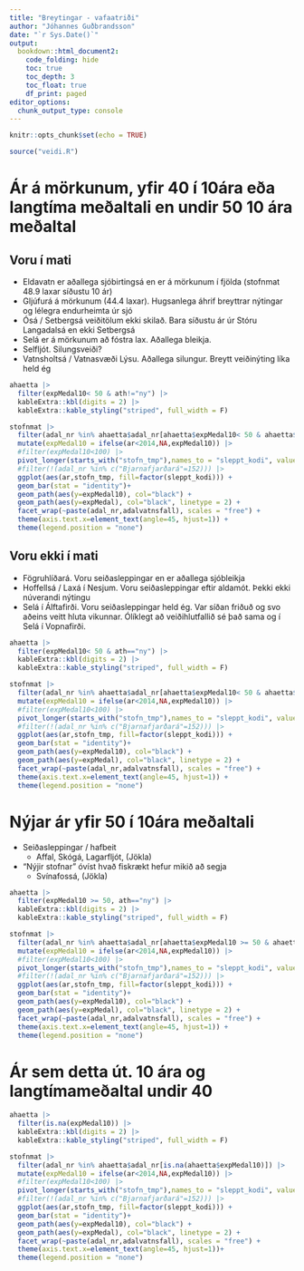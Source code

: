 ```yaml
---
title: "Breytingar - vafaatriði"
author: "Jóhannes Guðbrandsson"
date: "`r Sys.Date()`"
output: 
  bookdown::html_document2:
    code_folding: hide
    toc: true
    toc_depth: 3
    toc_float: true
    df_print: paged
editor_options: 
  chunk_output_type: console
---
```


```r
knitr::opts_chunk$set(echo = TRUE)
```

```r
source("veidi.R")
```

# Ár á mörkunum, yfir 40 í 10ára eða langtíma meðaltali en undir 50 10 ára meðaltal
## Voru í mati
* Eldavatn er aðallega sjóbirtingsá en er á mörkunum í fjölda (stofnmat 48.9 laxar síðustu 10 ár)
* Gljúfurá á mörkunum (44.4 laxar). Hugsanlega áhrif breyttrar nýtingar og lélegra endurheimta úr sjó
* Ósá / Setbergsá veiðitölum ekki skilað. Bara síðustu ár úr Stóru Langadalsá en ekki Setbergsá
* Selá er á mörkunum að fóstra lax. Aðallega bleikja. 
* Selfljót. Silungsveiði?
* Vatnsholtsá / Vatnasvæði Lýsu. Aðallega silungur. Breytt veiðinýting líka held ég

```r
ahaetta |>
  filter(expMedal10< 50 & ath!="ny") |>
  kableExtra::kbl(digits = 2) |>
  kableExtra::kable_styling("striped", full_width = F) 
```

```r
stofnmat |>
  filter(adal_nr %in% ahaetta$adal_nr[ahaetta$expMedal10< 50 & ahaetta$ath!="ny"]) |>
  mutate(expMedal10 = ifelse(ar<2014,NA,expMedal10)) |>
  #filter(expMedal10<100) |>
  pivot_longer(starts_with("stofn_tmp"),names_to = "sleppt_kodi", values_to = "stofn_tmp", names_prefix = "stofn_tmp_") |> 
  #filter(!(adal_nr %in% c("Bjarnafjarðará"=152))) |>
  ggplot(aes(ar,stofn_tmp, fill=factor(sleppt_kodi))) +
  geom_bar(stat = "identity")+
  geom_path(aes(y=expMedal10), col="black") +
  geom_path(aes(y=expMedal), col="black", linetype = 2) +
  facet_wrap(~paste(adal_nr,adalvatnsfall), scales = "free") +
  theme(axis.text.x=element_text(angle=45, hjust=1)) +
  theme(legend.position = "none")
```

## Voru ekki í mati

* Fögruhlíðará. Voru seiðasleppingar en er aðallega sjóbleikja
* Hoffellsá / Laxá í Nesjum. Voru seiðasleppingar eftir aldamót. Þekki ekki núverandi nýtingu
* Selá í Álftafirði. Voru seiðasleppingar held ég. Var síðan friðuð og svo aðeins veitt hluta vikunnar. Ólíklegt að veiðihlutfallið sé það sama og í Selá í Vopnafirði.

```r
ahaetta |>
  filter(expMedal10< 50 & ath=="ny") |>
  kableExtra::kbl(digits = 2) |>
  kableExtra::kable_styling("striped", full_width = F) 
```

```r
stofnmat |>
  filter(adal_nr %in% ahaetta$adal_nr[ahaetta$expMedal10< 50 & ahaetta$ath=="ny"]) |>
  mutate(expMedal10 = ifelse(ar<2014,NA,expMedal10)) |>
  #filter(expMedal10<100) |>
  pivot_longer(starts_with("stofn_tmp"),names_to = "sleppt_kodi", values_to = "stofn_tmp", names_prefix = "stofn_tmp_") |> 
  #filter(!(adal_nr %in% c("Bjarnafjarðará"=152))) |>
  ggplot(aes(ar,stofn_tmp, fill=factor(sleppt_kodi))) +
  geom_bar(stat = "identity")+
  geom_path(aes(y=expMedal10), col="black") +
  geom_path(aes(y=expMedal), col="black", linetype = 2) +
  facet_wrap(~paste(adal_nr,adalvatnsfall), scales = "free") +
  theme(axis.text.x=element_text(angle=45, hjust=1)) +
  theme(legend.position = "none")
```

# Nýjar ár yfir 50 í 10ára meðaltali

* Seiðasleppingar / hafbeit
  * Affal, Skógá, Lagarfljót, (Jökla)
* "Nýjir stofnar" óvíst hvað fiskrækt hefur mikið að segja
  * Svínafossá, (Jökla)
  
```r
ahaetta |>
  filter(expMedal10 >= 50, ath=="ny") |>
  kableExtra::kbl(digits = 2) |>
  kableExtra::kable_styling("striped", full_width = F) 
```

```r
stofnmat |>
  filter(adal_nr %in% ahaetta$adal_nr[ahaetta$expMedal10 >= 50 & ahaetta$ath=="ny"]) |>
  mutate(expMedal10 = ifelse(ar<2014,NA,expMedal10)) |>
  #filter(expMedal10<100) |>
  pivot_longer(starts_with("stofn_tmp"),names_to = "sleppt_kodi", values_to = "stofn_tmp", names_prefix = "stofn_tmp_") |> 
  #filter(!(adal_nr %in% c("Bjarnafjarðará"=152))) |>
  ggplot(aes(ar,stofn_tmp, fill=factor(sleppt_kodi))) +
  geom_bar(stat = "identity")+
  geom_path(aes(y=expMedal10), col="black") +
  geom_path(aes(y=expMedal), col="black", linetype = 2) +
  facet_wrap(~paste(adal_nr,adalvatnsfall), scales = "free") +
  theme(axis.text.x=element_text(angle=45, hjust=1)) +
  theme(legend.position = "none")
```

# Ár sem detta út. 10 ára og langtímameðaltal undir 40
```r
ahaetta |>
  filter(is.na(expMedal10)) |>
  kableExtra::kbl(digits = 2) |>
  kableExtra::kable_styling("striped", full_width = F) 
```

```r
stofnmat |>
  filter(adal_nr %in% ahaetta$adal_nr[is.na(ahaetta$expMedal10)]) |>
  mutate(expMedal10 = ifelse(ar<2014,NA,expMedal10)) |>
  #filter(expMedal10<100) |>
  pivot_longer(starts_with("stofn_tmp"),names_to = "sleppt_kodi", values_to = "stofn_tmp", names_prefix = "stofn_tmp_") |> 
  #filter(!(adal_nr %in% c("Bjarnafjarðará"=152))) |>
  ggplot(aes(ar,stofn_tmp, fill=factor(sleppt_kodi))) +
  geom_bar(stat = "identity")+
  geom_path(aes(y=expMedal10), col="black") +
  geom_path(aes(y=expMedal), col="black", linetype = 2) +
  facet_wrap(~paste(adal_nr,adalvatnsfall), scales = "free") +
  theme(axis.text.x=element_text(angle=45, hjust=1))+
  theme(legend.position = "none")
```